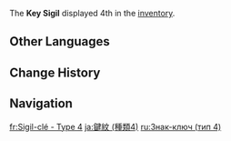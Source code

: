 {{Item Infobox
|id           = 100937
|title        = Key Sigil
|image        = Item Key Sigil Type 4.png
|type         = Consumables
|group        = Key Sigils
|invCategory  = Precious Items
|description  = A Key Sigil passed down through Watatsumi Island and Enkanomiya. When people left the ocean depths, they combined various Key Sigils to create the Sangonomiya house emblem.
|source1      = Found in [[Enkanomiya]] ([https://webstatic-sea.mihoyo.com/app/ys-map-sea/index.html#/map/7?shown_types=327 Locations])
|source2      = Found in [[Watatsumi Island]] ([https://webstatic-sea.mihoyo.com/app/ys-map-sea/index.html#/2?shown_types=327 Locations])
}}
The '''Key Sigil''' displayed 4th in the [[inventory]].

==Other Languages==
{{Other Languages|Transclude=Key Sigil}}

==Change History==
{{Change History|2.4}}

==Navigation==
{{Precious Navbox|Item}}

[[fr:Sigil-clé - Type 4]]
[[ja:鍵紋 (種類4)]]
[[ru:Знак-ключ (тип 4)]]